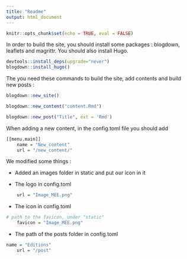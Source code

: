 ```yaml
---
title: "Readme"
output: html_document
---
```


```r
knitr::opts_chunk$set(echo = TRUE, eval = FALSE)
```

In order to build the site, you should install some packages : blogdown, leaflets and magrittr.
You should also install Hugo.

```r
devtools::install_deps(upgrade="never")
blogdown::install_hugo()

```


The you need these commands to build the site, add contents and build new posts :

```r
blogdown::new_site()

blogdown::new_content("content.Rmd")

blogdown::new_post("Title", ext = 'Rmd')

```
When adding a new content, in the config.toml file you should add

```r
[[menu.main]]
    name = "New_content"
    url = "/new_content/"
```


We modified some things :

* Added an images folder in static and put our icon in it

* The logo in config.toml

```r
    url = "Image_MEE.png"
```

* The icon in config.toml

```r
# path to the favicon, under "static"
    favicon = "Image_MEE.png"
```

* The path of the posts folder in config.toml

```r
name = "Editions"
    url = "/post" 
```


